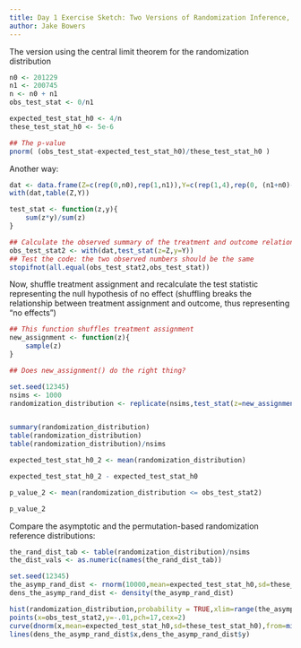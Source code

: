 ```yaml
---
title: Day 1 Exercise Sketch: Two Versions of Randomization Inference, Fisher Style.
author: Jake Bowers
---
```


The version using the central limit theorem for the randomization distribution

```r
n0 <- 201229
n1 <- 200745
n <- n0 + n1
obs_test_stat <- 0/n1

expected_test_stat_h0 <- 4/n
these_test_stat_h0 <- 5e-6

## The p-value
pnorm( (obs_test_stat-expected_test_stat_h0)/these_test_stat_h0 )
```

Another way:

```r

dat <- data.frame(Z=c(rep(0,n0),rep(1,n1)),Y=c(rep(1,4),rep(0, (n1+n0)-4 )))
with(dat,table(Z,Y))

test_stat <- function(z,y){
    sum(z*y)/sum(z)
}

## Calculate the observed summary of the treatment and outcome relationship
obs_test_stat2 <- with(dat,test_stat(z=Z,y=Y))
## Test the code: the two observed numbers should be the same
stopifnot(all.equal(obs_test_stat2,obs_test_stat))

```

Now, shuffle treatment assignment and recalculate the test statistic representing the null hypothesis of no effect (shuffling breaks the relationship between treatment assignment and outcome, thus representing "no effects")

```r

## This function shuffles treatment assignment
new_assignment <- function(z){
    sample(z)
}

## Does new_assignment() do the right thing?

set.seed(12345)
nsims <- 1000
randomization_distribution <- replicate(nsims,test_stat(z=new_assignment(dat$Z),y=dat$Y))


summary(randomization_distribution)
table(randomization_distribution)
table(randomization_distribution)/nsims

expected_test_stat_h0_2 <- mean(randomization_distribution)

expected_test_stat_h0_2 - expected_test_stat_h0

p_value_2 <- mean(randomization_distribution <= obs_test_stat2)

p_value_2

```

Compare the asymptotic and the permutation-based randomization reference distributions:


```r
the_rand_dist_tab <- table(randomization_distribution)/nsims
the_dist_vals <- as.numeric(names(the_rand_dist_tab))

set.seed(12345)
the_asymp_rand_dist <- rnorm(10000,mean=expected_test_stat_h0,sd=these_test_stat_h0)
dens_the_asymp_rand_dist <- density(the_asymp_rand_dist)

hist(randomization_distribution,probability = TRUE,xlim=range(the_asymp_rand_dist))
points(x=obs_test_stat2,y=-.01,pch=17,cex=2)
curve(dnorm(x,mean=expected_test_stat_h0,sd=these_test_stat_h0),from=min(the_asymp_rand_dist),to=max(the_asymp_rand_dist),add=TRUE)
lines(dens_the_asymp_rand_dist$x,dens_the_asymp_rand_dist$y)

```

